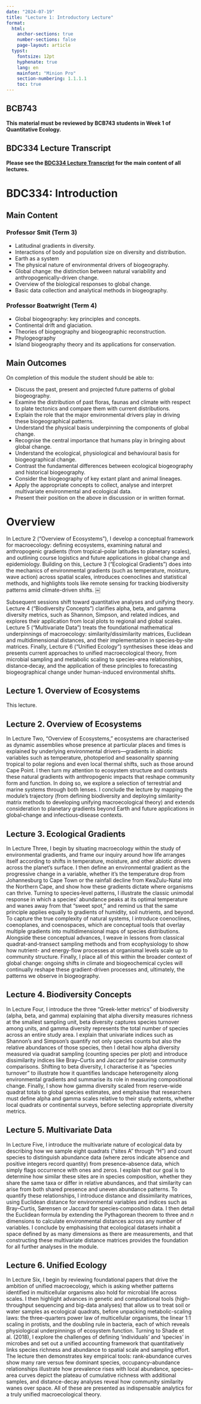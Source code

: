 ```yaml
---
date: "2024-07-19"
title: "Lecture 1: Introductory Lecture"
format:
  html:
    anchor-sections: true
    number-sections: false
    page-layout: article
  typst:
    fontsize: 12pt
    hyphenate: true
    lang: en
    mainfont: "Minion Pro"
    section-numbering: 1.1.1.1
    toc: true
---
```


::: callout-note
## BCB743

**This material must be reviewed by BCB743 students in Week 1 of
Quantitative Ecology.**
:::

::: callout-note
## BDC334 Lecture Transcript

**Please see the [BDC334 Lecture Transcript](BDC334-Lecture-Transcripts.qmd) for the main content of all lectures.**
:::

# BDC334: Introduction

## Main Content

### Professor Smit (Term 3)

- Latitudinal gradients in diversity.
- Interactions of body and population size on diversity and distribution.
- Earth as a system
- The physical nature of environmental drivers of biogeography.
- Global change: the distinction between natural variability and anthropogenically-driven change.
- Overview of the biological responses to global change.
- Basic data collection and analytical methods in biogeography.

### Professor Boatwright (Term 4)

- Global biogeography: key principles and concepts.
- Continental drift and glaciation.
- Theories of biogeography and biogeographic reconstruction.
- Phylogeography
- Island biogeography theory and its applications for conservation.


## Main Outcomes

On completion of this module the student should be able to:

- Discuss the past, present and projected future patterns of global biogeography.
- Examine the distribution of past floras, faunas and climate with respect to plate tectonics and compare them
with current distributions.
- Explain the role that the major environmental drivers play in driving these biogeographical patterns.
- Understand the physical basis underpinning the components of global change.
- Recognise the central importance that humans play in bringing about global change.
- Understand the ecological, physiological and behavioural basis for biogeographical change.
- Contrast the fundamental differences between ecological biogeography and historical biogeography.
- Consider the biogeography of key extant plant and animal lineages.
- Apply the appropriate concepts to collect, analyse and interpret multivariate environmental and ecological data.
- Present their position on the above in discussion or in written format.

# Overview

In Lecture 2 (“Overview of Ecosystems”), I develop a conceptual framework for macroecology: defining ecosystems, examining natural and anthropogenic gradients (from tropical–polar latitudes to planetary scales), and outlining course logistics and future applications in global change and epidemiology. Building on this, Lecture 3 (“Ecological Gradients”) does into the mechanics of environmental gradients (such as temperature, moisture, wave action) across spatial scales, introduces coenoclines and statistical methods, and highlights tools like remote sensing for tracking biodiversity patterns amid climate-driven shifts.  ￼

Subsequent sessions shift toward quantitative analyses and unifying theory. Lecture 4 (“Biodiversity Concepts”) clarifies alpha, beta, and gamma diversity metrics, such as Shannon, Simpson, and related indices, and explores their application from local plots to regional and global scales. Lecture 5 (“Multivariate Data”) treats the foundational mathematical underpinnings of macroecology: similarity/dissimilarity matrices, Euclidean and multidimensional distances, and their implementation in species‐by‐site matrices. Finally, Lecture 6 (“Unified Ecology”) synthesises these ideas and presents current approaches to unified macroecological theory, from microbial sampling and metabolic scaling to species–area relationships, distance‐decay, and the application of these principles to forecasting biogeographical change under human-induced environmental shifts.

## Lecture 1. Overview of Ecosystems

This lecture.

## Lecture 2. Overview of Ecosystems

In Lecture Two, “Overview of Ecosystems,” ecosystems are characterised as dynamic assemblies whose presence at particular places and times is explained by underlying environmental drivers—gradients in abiotic variables such as temperature, photoperiod and seasonality spanning tropical to polar regions and even local thermal shifts, such as those around Cape Point. I then turn my attention to ecosystem structure and contrasts these natural gradients with anthropogenic impacts that reshape community form and function. In doing so, we explore a selection of terrestrial and marine systems through both lenses. I conclude the lecture by mapping the module’s trajectory (from defining biodiversity and deploying similarity‐matrix methods to developing unifying macroecological theory) and extends consideration to planetary gradients beyond Earth and future applications in global‐change and infectious‐disease contexts.

## Lecture 3. Ecological Gradients

In Lecture Three, I begin by situating macroecology within the study of environmental gradients, and frame our inquiry around how life arranges itself according to shifts in temperature, moisture, and other abiotic drivers across the planet’s surface. I then define an environmental gradient as the progressive change in a variable, whether it’s the temperature drop from Johannesburg to Cape Town or the rainfall decline from KwaZulu-Natal into the Northern Cape, and show how these gradients dictate where organisms can thrive. Turning to species‐level patterns, I illustrate the classic unimodal response in which a species’ abundance peaks at its optimal temperature and wanes away from that “sweet spot,” and remind us that the same principle applies equally to gradients of humidity, soil nutrients, and beyond. To capture the true complexity of natural systems, I introduce coenoclines, coenoplanes, and coenospaces, which are conceptual tools that overlay multiple gradients into multidimensional maps of species distributions. Alongside these conceptual advances, I weave in lessons from classical quadrat-and-transect sampling methods and from ecophysiology to show how nutrient- and energy-flow processes at organismal levels scale up to community structure. Finally, I place all of this within the broader context of global change: ongoing shifts in climate and biogeochemical cycles will continually reshape these gradient-driven processes and, ultimately, the patterns we observe in biogeography.

## Lecture 4. Biodiversity Concepts

In Lecture Four, I introduce the three "Greek-letter metrics" of biodiversity (alpha, beta, and gamma) explaining that alpha diversity measures richness at the smallest sampling unit, beta diversity captures species turnover among units, and gamma diversity represents the total number of species across an entire study area. I explain that univariate indices such as Shannon’s and Simpson’s quantify not only species counts but also the relative abundances of those species, then I detail how alpha diversity measured via quadrat sampling (counting species per plot) and introduce dissimilarity indices like Bray–Curtis and Jaccard for pairwise community comparisons. Shifting to beta diversity, I characterise it as “species turnover” to illustrate how it quantifies landscape heterogeneity along environmental gradients and summarise its role in measuring compositional change. Finally, I show how gamma diversity scaled from reserve-wide quadrat totals to global species estimates, and emphasise that researchers must define alpha and gamma scales relative to their study extents, whether local quadrats or continental surveys, before selecting appropriate diversity metrics.

## Lecture 5. Multivariate Data

In Lecture Five, I introduce the multivariate nature of ecological data by describing how we sample eight quadrats (“sites A” through “H”) and count species to distinguish abundance data (where zeros indicate absence and positive integers record quantity) from presence–absence data, which simply flags occurrence with ones and zeros. I explain that our goal is to determine how similar these sites are in species composition, whether they share the same taxa or differ in relative abundances, and that similarity can arise from both shared presence and uneven abundance patterns. To quantify these relationships, I introduce distance and dissimilarity matrices, using Euclidean distance for environmental variables and indices such as Bray–Curtis, Sørensen or Jaccard for species‐composition data. I then detail the Euclidean formula by extending the Pythagorean theorem to three and $n$ dimensions to calculate environmental distances across any number of variables. I conclude by emphasising that ecological datasets inhabit a space defined by as many dimensions as there are measurements, and that constructing these multivariate distance matrices provides the foundation for all further analyses in the module.

## Lecture 6. Unified Ecology

In Lecture Six, I begin by reviewing foundational papers that drive the ambition of unified macroecology, which is asking whether patterns identified in multicellular organisms also hold for microbial life across scales. I then highlight advances in genetic and computational tools (high-throughput sequencing and big-data analyses) that allow us to treat soil or water samples as ecological quadrats, before unpacking metabolic-scaling laws: the three-quarters power law of multicellular organisms, the linear 1:1 scaling in protists, and the doubling rule in bacteria, each of which reveals physiological underpinnings of ecosystem function. Turning to Shade et al. (2018), I explore the challenges of defining ‘individuals’ and ‘species’ in microbes and set out a unified accounting framework that quantitatively links species richness and abundance to spatial scale and sampling effort. The lecture then demonstrates key empirical tools: rank-abundance curves show many rare versus few dominant species, occupancy–abundance relationships illustrate how prevalence rises with local abundance, species–area curves depict the plateau of cumulative richness with additional samples, and distance-decay analyses reveal how community similarity wanes over space. All of these are presented as indispensable analytics for a truly unified macroecological theory.

